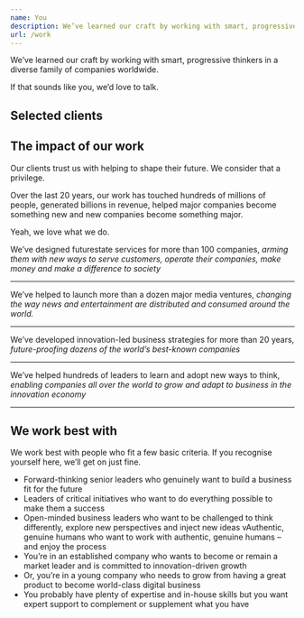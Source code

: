 ```yaml
---
name: You
description: We’ve learned our craft by working with smart, progressive thinkers in a diverse family of companies worldwide. If that sounds like you, we’d love to talk.
url: /work
---
```



<p class="intro">
  We’ve learned our craft by working with smart, progressive thinkers in a
  diverse family of companies worldwide.
</p>

<p class="intro">If that sounds like you, we’d love to talk.</p>

## Selected clients

<Clients />

## The impact of our work

Our clients trust us with helping to shape their future. We consider that a privilege.

Over the last 20 years, our work has touched hundreds of millions of people, generated billions in revenue, helped major companies become something new and new companies become something major.

Yeah, we love what we do.

We’ve designed futurestate services for more than 100 companies, _arming them with new ways to serve customers, operate their companies, make money and make a difference to society_

---

We’ve helped to launch more than a dozen major media ventures, _changing the way news and entertainment are distributed and consumed around the world._

---

We’ve developed innovation-led business strategies for more than 20 years, _future-proofing dozens of the world’s best-known companies_

---

We’ve helped hundreds of leaders to learn and adopt new ways to think, _enabling companies all over the world to grow and adapt to business in the innovation economy_

---

## We work best with

We work best with people who fit a few basic criteria. If you recognise yourself here, we’ll get on just fine.

- Forward-thinking senior leaders who genuinely want to build a business fit for the future
- Leaders of critical initiatives who want to do everything possible to make them a success
- Open-minded business leaders who want to be challenged to think differently, explore new perspectives and inject new ideas
  vAuthentic, genuine humans who want to work with authentic, genuine humans – and enjoy the process
- You’re in an established company who wants to become or remain a market leader and is committed to innovation-driven growth
- Or, you’re in a young company who needs to grow from having a great product to become world-class digital business
- You probably have plenty of expertise and in-house skills but you want expert support to complement or supplement what you have
